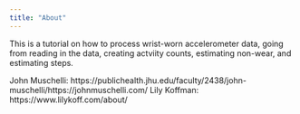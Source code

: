 ```yaml
---
title: "About"
---
```


This is a tutorial on how to process wrist-worn accelerometer data, going from reading in the data, creating actviity counts, estimating non-wear, and estimating steps.

John Muschelli: https://publichealth.jhu.edu/faculty/2438/john-muschelli/https://johnmuschelli.com/
Lily Koffman: https://www.lilykoff.com/about/

